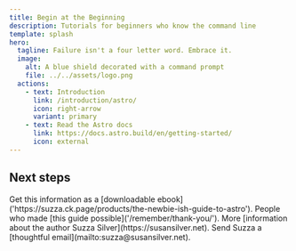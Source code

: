 ```yaml
---
title: Begin at the Beginning
description: Tutorials for beginners who know the command line
template: splash
hero:
  tagline: Failure isn't a four letter word. Embrace it. 
  image:
    alt: A blue shield decorated with a command prompt
    file: ../../assets/logo.png
  actions:
    - text: Introduction
      link: /introduction/astro/
      icon: right-arrow
      variant: primary
    - text: Read the Astro docs
      link: https://docs.astro.build/en/getting-started/
      icon: external
---
```



## Next steps

<CardGrid stagger>
	<Card title="Purchase ebook" icon="rocket">
		Get this information as a [downloadable ebook]('https://suzza.ck.page/products/the-newbie-ish-guide-to-astro').
	</Card>
	<Card title="Thank You and Resources" icon="approve-check-circle">
		People who made [this guide possible]('/remember/thank-you/').
	</Card>
	<Card title="Learn About Suzza" icon="pencil">
		More [information about the author Suzza Silver](https://susansilver.net).
	</Card>
	<Card title="Get in Touch" icon="email">
		Send Suzza a [thoughtful email](mailto:suzza@susansilver.net).
	</Card>
</CardGrid>
